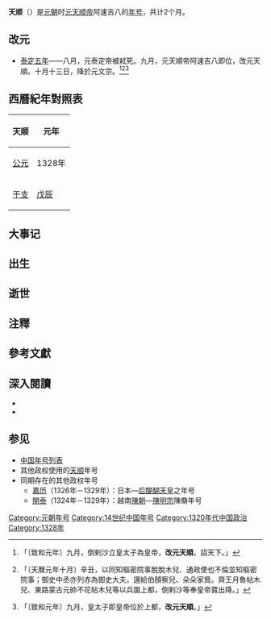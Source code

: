 {{Eranamebox|年号=天顺
|起讫时间= 1328年九月－1328年十月十三日
|政权= [[元朝|元朝]]
|帝王= [[天順帝|元天顺帝]]阿速吉八
|历时= 2个月
|timeline= <timeline>
ImageSize  = width:200 height:50
PlotArea   = width:180 height:30 left:10 bottom:20
TimeAxis   = orientation:horizontal
DateFormat = yyyy
Period     = from:1206 till:1388
AlignBars  = early
ScaleMajor = increment:62 start:1271
Colors =
  id:canvas value:rgb(1,1,0.85)
BackgroundColors = canvas:canvas
PlotData =
  width:15 color:black
  bar:era from:start till:end
  bar:era from:1271 till:1368 color:red
  bar:era from:1328 till:1328 color:green
  bar:era from:1328 till:1328 color:blue
</timeline>
|说明= <span style="color: blue">天顺</span>在'''大蒙古國'''、<span style="color: red">元朝</span>和<span style="color: green">元天顺帝</span>时期的位置。
}}
'''天顺'''（{{kj|1328年|九月||十月十三日}}）是[[元朝|元朝]]时[[天順帝|元天顺帝]]阿速吉八的[[年号|年号]]，共计2个月。{{NoteTag|李崇智《中國歷代年號考》作天順起終時間皆在1328年九月，<ref>李崇智《中國歷代年號考》，第195頁。</ref>據《元史·文宗紀》實際終於十月辛丑日。}}

==改元==
*[[1328年|泰定五年]]——八月，元泰定帝被弒死。九月，元天順帝阿速吉八即位，改元天順。十月十三日，降於元文宗。<ref>{{cite wikisource|title=元史本紀第三十泰定帝二|author=|date=|first=|last=[[宋濂|宋濂]]|authorlink=|coauthors=|wslanguage=zh|wslink=元史/卷029}}「〔致和元年〕九月，倒剌沙立皇太子為皇帝，'''改元天順'''，詔天下。」</ref><ref>{{cite wikisource|title=元史本紀第三十二文宗一|author=|date=|first=|last=[[宋濂|宋濂]]|authorlink=|coauthors=|wslanguage=zh|wslink=新元史/卷032}}「〔天曆元年十月〕辛丑，以同知樞密院事脫脫木兒、通政使也不倫並知樞密院事；御史中丞亦列赤為御史大夫。還給伯顏察兒、朵朵家貲。齊王月魯帖木兒、東路蒙古元帥不花帖木兒等以兵圍上都，倒剌沙等奉皇帝寶出降。」</ref><ref>{{cite wikisource|title=新元史本紀第十九泰定帝|author=|date=|first=|last=[[柯劭忞|柯劭忞]]|authorlink=|coauthors=|wslanguage=zh|wslink=元史/卷019}}「〔致和元年〕九月，皇太子即皇帝位於上都，'''改元天順'''。」</ref>

==西曆紀年對照表==
{| class="wikitable"  style="text-align:center;"
!天顺!!元年
|-
![[公元|公元]]
|1328年
|-
![[干支|干支]]
|[[戊辰|戊辰]]
|}

==大事记==

==出生==

==逝世==

==注釋==
{{NoteFoot}}

==參考文獻==
{{Reflist}}

==深入閱讀==
<div>
*{{Cite book|author=[[李崇智|李崇智]]|title=中國歷代年號考|format=|url=|date=2004年12月|publisher=中華書局|location=北京|id=ISBN 7101025129}}
*{{Cite book|author=[[鄧洪波|鄧洪波]]|title=東亞歷史年表|format=pdf|url=http://www.eastasia.ntu.edu.tw/chinese/05_a04.htm|date=2005年3月|publisher=國立臺灣大學東亞經典與文化研究計劃|location=臺北|id=ISBN 9789860005189|access-date=2021-11-06|archive-date=2007-08-25|archive-url=https://web.archive.org/web/20070825002742/http://www.eastasia.ntu.edu.tw/chinese/05_a04.htm|dead-url=yes}}
</div>

==参见==
*[[中国年号列表|中国年号列表]]
*其他政权使用的[[天顺|天顺]]年号
*同期存在的其他政权年号
**[[嘉历|嘉历]]（1326年－1329年）：日本—[[后醍醐天皇|后醍醐天皇]]之年号
**[[開泰_(越南)|開泰]]（1324年－1329年）：越南[[陳朝_(越南)|陳朝]]—[[陳明宗|陳明宗]]陳奣年号

{{年号|[[致和|致和]]|[[中国年号列表|中国年号]]|[[天历_(元朝)|天历]]}}
{{元朝年号}}

[[Category:元朝年号|Category:元朝年号]]
[[Category:14世纪中国年号|Category:14世纪中国年号]]
[[Category:1320年代中国政治|Category:1320年代中国政治]]
[[Category:1328年|Category:1328年]]